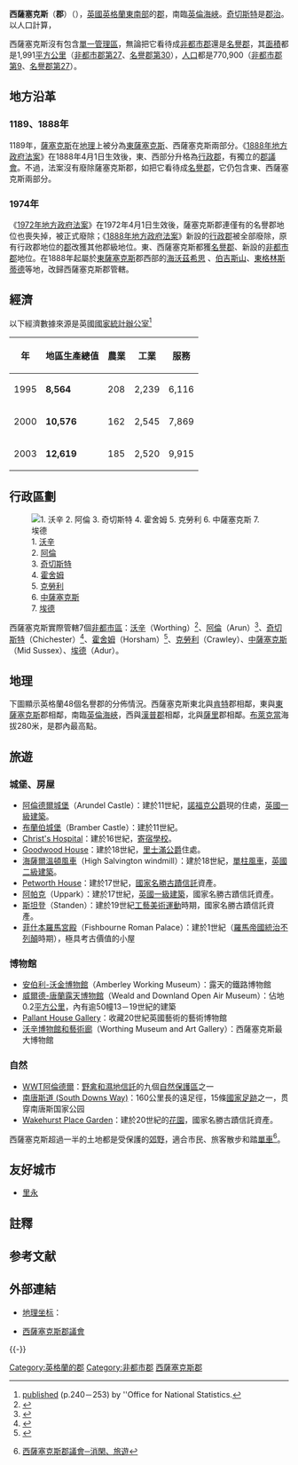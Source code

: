 {{NoteTA
|G1=UK Places
|G2=Unit
|1=zh-cn:里士满;zh-tw:里奇蒙;zh-hk:里士滿;
|2=zh-cn:盖特威克机场; zh-hk:格域機場; zh-tw:蓋威克機場;
}}

{{Infobox England county
 | name = 西薩塞克斯（郡）
 | native_name = West Sussex{{en}}
 | official_name = West Sussex
 | image = 
 | motto = 
 | image_map = [[File:West_Sussex_UK_locator_map_2010.svg|200px]]
 | status = [[名譽郡|名譽郡]]<br />[[非都市郡|非都市郡]]
 | origin = 
 | region = [[東南英格蘭|東南英格蘭]]
 | adminhq = [[奇切斯特|奇切斯特]]
 | iso = GB-WSX
 | ons = 45
 | nuts3 = UKJ24
 | ethnicity = 96.6% [[白人|白人]]<br />1.7% [[南亞|南亞]]裔
<!---
Area
--->
 | ceremonial_area_rank = 30
 | ceremonial_area=  1,991 km²
 | non_metropolitan_area_rank = 27
 | non_metropolitan_area =  1,991 km²
<!---
Population
--->
<!---
Density
--->
 | council =[[File:Westsussexarms.PNG|200px]]<br />西薩塞克斯郡議會<br />[http://www.westsussex.gov.uk/ Westsussex.gov.uk]
 | mps =
}}

'''西薩塞克斯'''（'''郡'''）（{{lang-en|West Sussex}}），[[英國|英國]][[英格蘭|英格蘭]][[東南英格蘭|東南部]]的[[英格蘭的郡|郡]]，南臨[[英倫海峽|英倫海峽]]。[[奇切斯特|奇切斯特]]是[[郡治|郡治]]。以人口計算，

西薩塞克斯沒有包含[[單一管理區|單一管理區]]，無論把它看待成[[非都市郡|非都市郡]]還是[[名譽郡|名譽郡]]，其[[面積|面積]]都是1,991[[平方公里|平方公里]]（[[英格蘭的非都市郡列表_(以面積排列)|非都市郡第27]]、[[英格蘭的名譽郡列表_(以面積排列)|名譽郡第30]]），[[人口|人口]]都是770,900（[[英格蘭的非都市郡列表_(以人口排列)|非都市郡第9]]、[[英格蘭的名譽郡列表_(以人口排列)|名譽郡第27]]）。

== 地方沿革 ==
=== 1189、1888年 ===
1189年，[[薩塞克斯|薩塞克斯]]在[[地理|地理]]上被分為[[東薩塞克斯|東薩塞克斯]]、西薩塞克斯兩部分。《[[1888年地方政府法案|1888年地方政府法案]]》在1888年4月1日生效後，東、西部分升格為[[行政郡|行政郡]]，有獨立的[[郡議會|郡議會]]。不過，法案沒有廢除薩塞克斯郡，如把它看待成[[名譽郡|名譽郡]]，它仍包含東、西薩塞克斯兩部分。

=== 1974年 ===
《[[1972年地方政府法案|1972年地方政府法案]]》在1972年4月1日生效後，薩塞克斯郡連僅有的名譽郡地位也喪失掉，被正式廢除；《[[1888年地方政府法案|1888年地方政府法案]]》新設的[[行政郡|行政郡]]被全部廢除，原有行政郡地位的[[英格蘭的郡|郡]]改獲其他郡級地位。東、西薩塞克斯都獲[[名譽郡|名譽郡]]、新設的[[非都市郡|非都市郡]]地位。在1888年起屬於[[東薩塞克斯|東薩塞克斯]]郡西部的[[海沃茲希思|海沃茲希思]]<!---Haywards Heath--->、[[伯吉斯山|伯吉斯山]]、[[東格林斯蒂德|東格林斯蒂德]]等地，改歸西薩塞克斯郡管轄。

== 經濟 ==
以下經濟數據來源是英國[[國家統計辦公室|國家統計辦公室]]<ref>[https://www.webcitation.org/5QVtqCjVC?url=http://www.statistics.gov.uk/downloads/theme_economy/RegionalGVA.pdf published] (p.240－253) by ''Office for National Statistics.</ref>

{| class="wikitable"
|-
! 年 || 地區生產總值{{NoteTag|數字經[[四捨五入|四捨五入]]，與實際數據或有偏差。}} || 農業{{NoteTag|包括：狩獵、林業}} || 工業{{NoteTag|包括：能源、建築}} || 服務{{NoteTag|包括間接統計出來的金融仲裁服務}}
|-
| 1995 || '''8,564''' || 208 || 2,239 || 6,116
|-
| 2000 || '''10,576''' || 162 || 2,545 || 7,869
|-
| 2003 || '''12,619''' || 185 || 2,520 || 9,915
|}

== 行政區劃 ==
[[File:WestSussexNumbered.png|thumb|left|
1. [[沃辛|沃辛]]<br />
2. [[阿倫|阿倫]]<br />
3. [[奇切斯特區|奇切斯特]]<br />
4. [[霍舍姆區|霍舍姆]]<br />
5. [[克勞利|克勞利]]<br />
6. [[中薩塞克斯|中薩塞克斯]]<br />
7. [[埃德|埃德]]
]]

西薩塞克斯實際管轄7個[[非都市區|非都市區]]：[[沃辛|沃辛]]（Worthing）<ref name="b1">{{cite web |language=zh-tw |publisher=大英百科全書 |title=沃辛 |url = http://tw.britannica.com/MiniSite/Article/id00067007.html |accessdate=2008-08-25 }}{{Dead link|date=2018年6月 |bot=InternetArchiveBot |fix-attempted=no }}</ref>、[[阿倫|阿倫]]（Arun）<ref name="b2">{{cite web |language=zh-tw |publisher=大英百科全書 |title=阿倫 |url=http://tw.britannica.com/MiniSite/Article/id00004840.html |accessdate=2008-08-25 |deadurl=yes |archiveurl=https://web.archive.org/web/20090331162703/http://tw.britannica.com/MiniSite/Article/id00004840.html |archivedate=2009-03-31 }}</ref>、[[奇切斯特區|奇切斯特]]（Chichester）<ref name="b3">{{cite web |language=zh-tw |publisher=大英百科全書 |title=奇切斯特 |url = http://tw.britannica.com/MiniSite/Article/id00013580.html |accessdate=2008-08-25 }}{{Dead link|date=2018年6月 |bot=InternetArchiveBot |fix-attempted=no }}</ref>、[[霍舍姆區|霍舍姆]]（Horsham）<ref name="b4">{{cite web |language=zh-tw |publisher=大英百科全書 |title=霍舍姆 |url=http://tw.britannica.com/MiniSite/Article/id00028951.html |author= |date= |accessdate=2008-08-25 |deadurl=yes |archiveurl=https://web.archive.org/web/20080528044929/http://tw.britannica.com/MiniSite/Article/id00028951.html |archivedate=2008-05-28 }}</ref>、[[克勞利|克勞利]]（Crawley）、[[中薩塞克斯|中薩塞克斯]]（Mid Sussex）、[[埃德|埃德]]（Adur）。

{{clear}}

== 地理 ==
下圖顯示英格蘭48個名譽郡的分佈情況。西薩塞克斯東北與[[肯特郡|肯特]]郡相鄰，東與[[東薩塞克斯郡|東薩塞克斯]]郡相鄰，南臨[[英倫海峽|英倫海峽]]，西與[[漢普郡|漢普郡]]相鄰，北與[[薩里郡|薩里]]郡相鄰。[[布萊克當|布萊克當]]海拔280米，是郡內最高點。

{{England map H}}
{{West Sussex map}}
{{England map F}}

== 旅遊 ==
<div style="float:right;">
{{EngPlacesKey}}
</div>

=== 城堡、房屋 ===
*[[阿倫德爾城堡|阿倫德爾城堡]]（Arundel Castle）：建於11世紀，[[諾福克公爵|諾福克公爵]]現的住處，[[英國重點建築|英國一級建築]]。
*[[布蘭伯城堡|布蘭伯城堡]]（Bramber Castle）：建於11世紀。
*[[基督公學|Christ's Hospital]]：建於16世紀，[[寄宿學校|寄宿學校]]。
*[[Goodwood_House|Goodwood House]]：建於18世紀，[[里士滿公爵|里士滿公爵]]住處。
*[[海薩爾溫頓風車|海薩爾溫頓風車]]（High Salvington windmill）：建於18世紀，[[單柱風車|單柱風車]]，[[英國重點建築|英國二級建築]]。
* [[Petworth_House|Petworth House]]：建於17世紀，[[國家名勝古蹟信託|國家名勝古蹟信託]]資產。
* [[阿帕克|阿帕克]]（Uppark）：建於17世紀，[[英國重點建築|英國一級建築]]，國家名勝古蹟信託資產。
* [[斯坦登|斯坦登]]（Standen）：建於19世紀[[工藝美術運動|工藝美術運動]]時期，國家名勝古蹟信託資產。
*[[菲什本羅馬宮殿|菲什本羅馬宮殿]]（Fishbourne Roman Palace）：建於1世紀（[[不列顛行省|羅馬帝國統治不列顛]]時期），極具考古價值的小屋

=== 博物館 ===
*[[安伯利-沃金博物館|安伯利-沃金博物館]]（Amberley Working Museum）：露天的鐵路博物館
*[[威爾德-唐蘭露天博物館|威爾德-唐蘭露天博物館]]（Weald and Downland Open Air Museum）：佔地0.2[[平方公里|平方公里]]，內有逾50幢13－19世紀的建築
*[[Pallant_House_Gallery|Pallant House Gallery]]：收藏20世紀英國藝術的藝術博物館
*[[沃辛博物館和藝術廊|沃辛博物館和藝術廊]]（Worthing Museum and Art Gallery）：西薩塞克斯最大博物館

=== 自然 ===
*[[WWT阿倫德爾|WWT阿倫德爾]]：[[野禽和濕地信託|野禽和濕地信託]]的九個[[自然保護區|自然保護區]]之一
*[[南唐斯国家公园|南唐斯道 (South Downs Way)]]：160公里長的遠足徑，15條[[國家足跡|國家足跡]]之一，贯穿南唐斯国家公园
*[[Wakehurst_Place_Garden|Wakehurst Place Garden]]：建於20世紀的[[花園|花園]]，國家名勝古蹟信託資產。

西薩塞克斯超過一半的土地都是受保護的[[郊野公園|郊野]]，適合市民、旅客散步和踏[[單車|單車]]<ref>{{en}} [https://web.archive.org/web/20051124051731/http://www.westsussex.gov.uk/ccm/navigation/leisure-and-tourism/ 西薩塞克斯郡議會─消閑、旅遊]</ref>。

==友好城市==
* {{FRA}} [[里永|里永]]
== 註釋 ==
{{NoteFoot}}

== 参考文献 ==
{{Reflist|30em}}

== 外部連結 ==
* [[地理坐标|地理坐标]]：{{coord|50|50|12|N|0|46|49|W|type:adm1st_region:GB|display=inline,title}}
* {{en}} [http://www.westsussex.gov.uk 西薩塞克斯郡議會] {{Wayback|url=http://www.westsussex.gov.uk/ |date=20210513213644 }} 

{{-}}
{{英国行政区划}}
{{England counties}}

{{DEFAULTSORT:West Sussex}}
[[Category:英格蘭的郡|Category:英格蘭的郡]]
[[Category:非都市郡|Category:非都市郡]]
[[Category:西薩塞克斯郡|]]